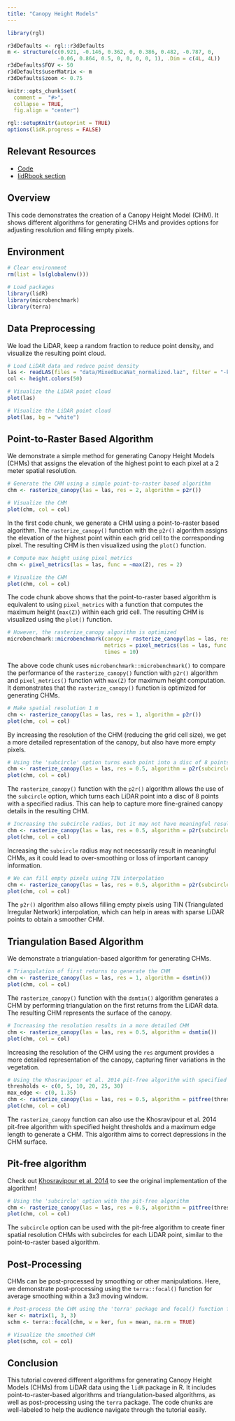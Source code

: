 ```yaml
---
title: "Canopy Height Models"
---
```


```r
library(rgl)

r3dDefaults <- rgl::r3dDefaults
m <- structure(c(0.921, -0.146, 0.362, 0, 0.386, 0.482, -0.787, 0, 
                -0.06, 0.864, 0.5, 0, 0, 0, 0, 1), .Dim = c(4L, 4L))
r3dDefaults$FOV <- 50
r3dDefaults$userMatrix <- m
r3dDefaults$zoom <- 0.75

knitr::opts_chunk$set(
  comment =  "#>", 
  collapse = TRUE,
  fig.align = "center")

rgl::setupKnitr(autoprint = TRUE) 
options(lidR.progress = FALSE)
```

## Relevant Resources

-   [Code](https://github.com/tgoodbody/lidRtutorial/blob/main/R/04_chm.R)
-   [lidRbook section](https://r-lidar.github.io/lidRbook/chm.html)

## Overview

This code demonstrates the creation of a Canopy Height Model (CHM). It shows different algorithms for generating CHMs and provides options for adjusting resolution and filling empty pixels.

## Environment

```r
# Clear environment
rm(list = ls(globalenv()))

# Load packages
library(lidR)
library(microbenchmark)
library(terra)
```

## Data Preprocessing

We load the LiDAR, keep a random fraction to reduce point density, and visualize the resulting point cloud.

```r
# Load LiDAR data and reduce point density
las <- readLAS(files = "data/MixedEucaNat_normalized.laz", filter = "-keep_random_fraction 0.4 -set_withheld_flag 0")
col <- height.colors(50)
```

```r
# Visualize the LiDAR point cloud
plot(las)
```

```r
# Visualize the LiDAR point cloud
plot(las, bg = "white")
```

## Point-to-Raster Based Algorithm

We demonstrate a simple method for generating Canopy Height Models (CHMs) that assigns the elevation of the highest point to each pixel at a 2 meter spatial resolution.

```r
# Generate the CHM using a simple point-to-raster based algorithm
chm <- rasterize_canopy(las = las, res = 2, algorithm = p2r())

# Visualize the CHM
plot(chm, col = col)
```

In the first code chunk, we generate a CHM using a point-to-raster based algorithm. The `rasterize_canopy()` function with the `p2r()` algorithm assigns the elevation of the highest point within each grid cell to the corresponding pixel. The resulting CHM is then visualized using the `plot()` function.

```r
# Compute max height using pixel_metrics
chm <- pixel_metrics(las = las, func = ~max(Z), res = 2)

# Visualize the CHM
plot(chm, col = col)
```

The code chunk above shows that the point-to-raster based algorithm is equivalent to using `pixel_metrics` with a function that computes the maximum height (`max(Z)`) within each grid cell. The resulting CHM is visualized using the `plot()` function.

```r
# However, the rasterize_canopy algorithm is optimized
microbenchmark::microbenchmark(canopy = rasterize_canopy(las = las, res = 1, algorithm = p2r()),
                               metrics = pixel_metrics(las = las, func = ~max(Z), res = 1),
                               times = 10)
```

The above code chunk uses `microbenchmark::microbenchmark()` to compare the performance of the `rasterize_canopy()` function with `p2r()` algorithm and `pixel_metrics()` function with `max(Z)` for maximum height computation. It demonstrates that the `rasterize_canopy()` function is optimized for generating CHMs.

```r
# Make spatial resolution 1 m
chm <- rasterize_canopy(las = las, res = 1, algorithm = p2r())
plot(chm, col = col)
```

By increasing the resolution of the CHM (reducing the grid cell size), we get a more detailed representation of the canopy, but also have more empty pixels.

```r
# Using the 'subcircle' option turns each point into a disc of 8 points with a radius r
chm <- rasterize_canopy(las = las, res = 0.5, algorithm = p2r(subcircle = 0.15))
plot(chm, col = col)
```

The `rasterize_canopy()` function with the `p2r()` algorithm allows the use of the `subcircle` option, which turns each LiDAR point into a disc of 8 points with a specified radius. This can help to capture more fine-grained canopy details in the resulting CHM.

```r
# Increasing the subcircle radius, but it may not have meaningful results
chm <- rasterize_canopy(las = las, res = 0.5, algorithm = p2r(subcircle = 0.8))
plot(chm, col = col)
```

Increasing the `subcircle` radius may not necessarily result in meaningful CHMs, as it could lead to over-smoothing or loss of important canopy information.

```r
# We can fill empty pixels using TIN interpolation
chm <- rasterize_canopy(las = las, res = 0.5, algorithm = p2r(subcircle = 0.15, na.fill = tin()))
plot(chm, col = col)
```

The `p2r()` algorithm also allows filling empty pixels using TIN (Triangulated Irregular Network) interpolation, which can help in areas with sparse LiDAR points to obtain a smoother CHM.

## Triangulation Based Algorithm

We demonstrate a triangulation-based algorithm for generating CHMs.

```r
# Triangulation of first returns to generate the CHM
chm <- rasterize_canopy(las = las, res = 1, algorithm = dsmtin())
plot(chm, col = col)
```

The `rasterize_canopy()` function with the `dsmtin()` algorithm generates a CHM by performing triangulation on the first returns from the LiDAR data. The resulting CHM represents the surface of the canopy.

```r
# Increasing the resolution results in a more detailed CHM
chm <- rasterize_canopy(las = las, res = 0.5, algorithm = dsmtin())
plot(chm, col = col)
```

Increasing the resolution of the CHM using the `res` argument provides a more detailed representation of the canopy, capturing finer variations in the vegetation.

```r
# Using the Khosravipour et al. 2014 pit-free algorithm with specified thresholds and maximum edge length
thresholds <- c(0, 5, 10, 20, 25, 30)
max_edge <- c(0, 1.35)
chm <- rasterize_canopy(las = las, res = 0.5, algorithm = pitfree(thresholds, max_edge))
plot(chm, col = col)
```

The `rasterize_canopy` function can also use the Khosravipour et al. 2014 pit-free algorithm with specified height thresholds and a maximum edge length to generate a CHM. This algorithm aims to correct depressions in the CHM surface.

::: callout-tip
## Pit-free algorithm

Check out [Khosravipour et al. 2014](https://www.ingentaconnect.com/content/asprs/pers/2014/00000080/00000009/art00003?crawler=true) to see the original implementation of the algorithm!
:::

```r
# Using the 'subcircle' option with the pit-free algorithm
chm <- rasterize_canopy(las = las, res = 0.5, algorithm = pitfree(thresholds, max_edge, 0.1))
plot(chm, col = col)
```

The `subcircle` option can be used with the pit-free algorithm to create finer spatial resolution CHMs with subcircles for each LiDAR point, similar to the point-to-raster based algorithm.

## Post-Processing

CHMs can be post-processed by smoothing or other manipulations. Here, we demonstrate post-processing using the `terra::focal()` function for average smoothing within a 3x3 moving window.

```r
# Post-process the CHM using the 'terra' package and focal() function for smoothing
ker <- matrix(1, 3, 3)
schm <- terra::focal(chm, w = ker, fun = mean, na.rm = TRUE)

# Visualize the smoothed CHM
plot(schm, col = col)
```

## Conclusion

This tutorial covered different algorithms for generating Canopy Height Models (CHMs) from LiDAR data using the `lidR` package in R. It includes point-to-raster-based algorithms and triangulation-based algorithms, as well as post-processing using the `terra` package. The code chunks are well-labeled to help the audience navigate through the tutorial easily.
